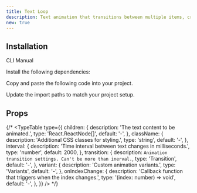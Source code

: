 ```yaml
---
title: Text Loop
description: Text animation that transitions between multiple items, creating an engaging looping effect.
new: true
---
```


<References>
<Reference label="Motion Primitives" link="https://motion-primitives.com/docs/text-loop" />
</References>

<ComponentCollapse
  name="text-loop-demo"
  hasReTrigger
  classNameComponentContainer="min-h-[100px]"
/>

## Installation

<Tabs defaultValue="cli">

<TabsList>
  <TabsTrigger value="cli">CLI</TabsTrigger>
  <TabsTrigger value="manual">Manual</TabsTrigger>
</TabsList>
<TabsContent value="cli">

<ComponentCli name="text-loop"/>

</TabsContent>

<TabsContent value="manual">

<Steps>

<Step>Install the following dependencies:</Step>

<ComponentCli name="text-loop"/>

<Step>Copy and paste the following code into your project.</Step>

<ComponentSource name="text-loop" />

<Step>Update the import paths to match your project setup.</Step>

</Steps>

</TabsContent>

</Tabs>

## Props

<AutoTypeTable path="./content/docs/props.ts" name="TextLoop" />

{/* <TypeTable
  type={{
    children: {
      description:
        'The text content to be animated.',
      type: 'React.ReactNode[]',
      default: '-',
    },
    className: {
      description:
        'Additional CSS classes for styling.',
      type: 'string',
      default: '-',
    },
    interval: {
      description:
        'Time interval between text changes in milliseconds.',
      type: 'number',
      default: 2000,
    },
        transition: {
      description:
        `Animation transition settings. Can't be more than inerval.`,
      type: 'Transition',
      default: '-',
    },
    variant: {
      description:
        'Custom animation variants.',
      type: 'Variants',
      default: '-',
    },
    onIndexChange: {
      description:
        'Callback function that triggers when the index changes.',
      type: '(index: number) => void',
      default: '-',
    },
  }}
/> */}

